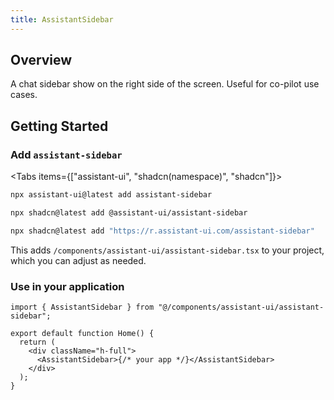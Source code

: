 ```yaml
---
title: AssistantSidebar
---
```



## Overview

A chat sidebar show on the right side of the screen. Useful for co-pilot use cases.

## Getting Started

<Steps> 
  <Step>

### Add `assistant-sidebar`

<Tabs items={["assistant-ui", "shadcn(namespace)", "shadcn"]}>
  <Tab>

```sh
npx assistant-ui@latest add assistant-sidebar
```

  </Tab>
  <Tab>

```sh
npx shadcn@latest add @assistant-ui/assistant-sidebar
```

  </Tab>
  <Tab>

```sh
npx shadcn@latest add "https://r.assistant-ui.com/assistant-sidebar"
```

  </Tab>
</Tabs>

This adds `/components/assistant-ui/assistant-sidebar.tsx` to your project, which you can adjust as needed.

  </Step>
  <Step>

### Use in your application

```tsx title="/app/page.tsx" {1,6}
import { AssistantSidebar } from "@/components/assistant-ui/assistant-sidebar";

export default function Home() {
  return (
    <div className="h-full">
      <AssistantSidebar>{/* your app */}</AssistantSidebar>
    </div>
  );
}
```

  </Step>
</Steps>
